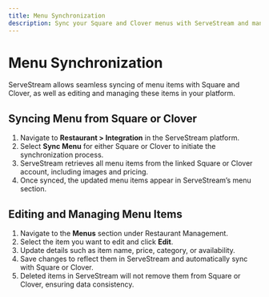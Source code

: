 ```yaml
---
title: Menu Synchronization
description: Sync your Square and Clover menus with ServeStream and manage menu items.
---
```


# Menu Synchronization

ServeStream allows seamless syncing of menu items with Square and Clover, as well as editing and managing these items in your platform.

## Syncing Menu from Square or Clover

1. Navigate to **Restaurant > Integration** in the ServeStream platform.
2. Select **Sync Menu** for either Square or Clover to initiate the synchronization process.
3. ServeStream retrieves all menu items from the linked Square or Clover account, including images and pricing.
4. Once synced, the updated menu items appear in ServeStream’s menu section.

## Editing and Managing Menu Items

1. Navigate to the **Menus** section under Restaurant Management.
2. Select the item you want to edit and click **Edit**.
3. Update details such as item name, price, category, or availability.
4. Save changes to reflect them in ServeStream and automatically sync with Square or Clover.
5. Deleted items in ServeStream will not remove them from Square or Clover, ensuring data consistency.